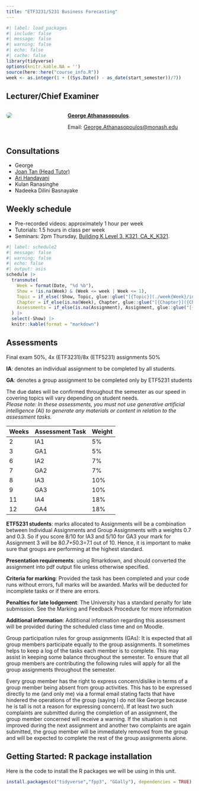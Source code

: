 ```yaml
---
title: "ETF3231/5231 Business Forecasting"
---
```


```r
#| label: load_packages
#| include: false
#| message: false
#| warning: false
#| echo: false
#| cache: false
library(tidyverse)
options(knitr.kable.NA = '')
source(here::here("course_info.R"))
week <- as.integer(1 + ((Sys.Date() - as_date(start_semester))/7))
```

## Lecturer/Chief Examiner

::: columns
::: {.column width="30%"}

![](https://www.monash.edu/__data/assets/image/0005/3437735/sq-george-athanasopoulos-23.jpg){style="border-radius: 50%;"}
:::

::: {.column width="70%"}

[**George Athanasopoulos**](https://research.monash.edu/en/persons/george-athanasopoulos).

Email: [George.Athanasopoulos@monash.edu](mailto:George.Athanasopoulos@monash.edu)
:::

:::

## Consultations

* George
* [Joan Tan (Head Tutor)](mailto:joan.tan@monash.edu)
* [Ari Handayani](mailto:ari.handayani@monash.edu)
* Kulan Ranasinghe
* Nadeeka Dilini Basnayake

## Weekly schedule

* Pre-recorded videos: approximately 1 hour per week
* Tutorials: 1.5 hours in class per week
* Seminars: 2pm Thursday, [Building K Level 3, K321, CA_K_K321](https://www.monash.edu/__data/assets/pdf_file/0010/2658961/Caulfield-campus-map.pdf).


```r
#| label: schedule2
#| message: false
#| warning: false
#| echo: false
#| output: asis
schedule |>
  transmute(
    Week = format(Date, "%d %b"),
    Show = !is.na(Week) & (Week <= week | Week <= 1),
    Topic = if_else(!Show, Topic, glue::glue("[{Topic}](./week{Week}/index.html)")),
    Chapter = if_else(is.na(Week), Chapter, glue::glue("[{Chapter}]({Chapter_URL})")),
    Assessments = if_else(is.na(Assignment), Assignment, glue::glue("[{Assignment}]({File})"))
  ) |>
  select(-Show) |>
  knitr::kable(format = "markdown")
```

## Assessments

::: {.callout-note}
Final exam 50%, 4x (ETF3231)/8x (ETF5231) assignments 50% 
:::

**IA**: denotes an individual assignment to be completed by all students. 

**GA**: denotes a group assignment to be completed only by ETF5231 students

The due dates will be confirmed throughout the semester as our speed in covering topics will vary depending on student needs.   
_Please note: In these assessments, you must not use generative artificial intelligence (AI) to generate any materials or content in relation to the assessment tasks._

|Weeks	| Assessment Task	| Weight|
|:---|:---|:---|
|2	|IA1	|5%|
|3	|GA1	|5%|
|6	|IA2	|7%|
|7	|GA2	|7%|
|8	|IA3	|10%|
|9	|GA3	|10%|
|11	|IA4	|18%|
|12	|GA4	|18%|

**ETF5231 students**: marks allocated to Assignments will be a combination between Individual Assignments and Group Assignments with a weights 0.7 and 0.3. So if you score 8/10 for IA3 and 5/10 for GA3 your mark for Assignment 3 will be 8*0.7+5*0.3=7.1 out of 10. Hence, it is important to make sure that groups are performing at the highest standard.

**Presentation requirements**: using Rmarkdown, and should converted the assignment into pdf output file unless otherwise specified.

**Criteria for marking**: Provided the task has been completed and your code runs without errors, full marks will be awarded. Marks will be deducted for incomplete tasks or if there are errors.

**Penalties for late lodgement**: The University has a standard penalty for late submission. See the Marking and Feedback Procedure for more information

**Additional information**: Additional information regarding this assessment will be provided during the scheduled class time and on Moodle.

::: {.callout-tip title="Group Participation - ETF5231 Students ONLY"}

Group participation rules for group assignments (GAs): It is expected that all group members participate equally to the group assignments. It sometimes helps to keep a log of the tasks each member is to complete. This may assist in keeping some balance throughout the semester. To ensure that all group members are contributing the following rules will apply for all the group assignments throughout the semester.

Every group member has the right to express concern/dislike in terms of a group member being absent from group activities. This has to be expressed directly to me (and only me) via a formal email stating facts that have hindered the operations of the group (saying I do not like George because he is tall is not a reason for expressing concern). If at least two such complaints are submitted during the completion of an assignment, the group member concerned will receive a warning. If the situation is not improved during the next assignment and another two complaints are again submitted, the group member will be immediately removed from the group and will be expected to complete the rest of the group assignments alone. 
:::

## Getting Started: R package installation

Here is the code to install the R packages we will be using in this unit.

```r
install.packages(c("tidyverse","fpp3", "GGally"), dependencies = TRUE)
```
